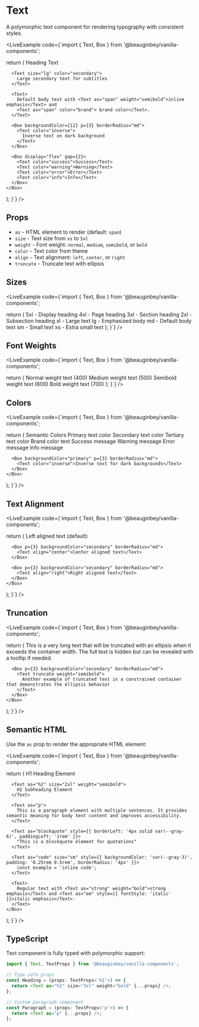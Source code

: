 
# Text

A polymorphic text component for rendering typography with consistent styles.

<LiveExample
  code={`import { Text, Box } from '@beauginbey/vanilla-components';

  return (
    <Box display="flex" flexDirection="column" gap={3}>
      <Text as="h1" size="4xl" weight="bold">
        Heading Text
      </Text>
      
      <Text size="lg" color="secondary">
        Large secondary text for subtitles
      </Text>
      
      <Text>
        Default body text with <Text as="span" weight="semibold">inline emphasis</Text> and
        <Text as="span" color="brand"> brand color</Text>.
      </Text>
      
      <Box backgroundColor={12} p={3} borderRadius="md">
        <Text color="inverse">
          Inverse text on dark background
        </Text>
      </Box>
      
      <Box display="flex" gap={2}>
        <Text color="success">Success</Text>
        <Text color="warning">Warning</Text>
        <Text color="error">Error</Text>
        <Text color="info">Info</Text>
      </Box>
    </Box>
  );
}`}
/>

## Props

- `as` - HTML element to render (default: `span`)
- `size` - Text size from `xs` to `5xl`
- `weight` - Font weight: `normal`, `medium`, `semibold`, or `bold`
- `color` - Text color from theme
- `align` - Text alignment: `left`, `center`, or `right`
- `truncate` - Truncate text with ellipsis

## Sizes

<LiveExample
  code={`import { Text, Box } from '@beauginbey/vanilla-components';

  return (
    <Box display="flex" flexDirection="column" gap={2}>
      <Text size="5xl">5xl - Display heading</Text>
      <Text size="4xl">4xl - Page heading</Text>
      <Text size="3xl">3xl - Section heading</Text>
      <Text size="2xl">2xl - Subsection heading</Text>
      <Text size="xl">xl - Large text</Text>
      <Text size="lg">lg - Emphasized body</Text>
      <Text size="md">md - Default body text</Text>
      <Text size="sm">sm - Small text</Text>
      <Text size="xs">xs - Extra small text</Text>
    </Box>
  );
}`}
/>

## Font Weights

<LiveExample
  code={`import { Text, Box } from '@beauginbey/vanilla-components';

  return (
    <Box display="flex" flexDirection="column" gap={2}>
      <Text weight="normal">Normal weight text (400)</Text>
      <Text weight="medium">Medium weight text (500)</Text>
      <Text weight="semibold">Semibold weight text (600)</Text>
      <Text weight="bold">Bold weight text (700)</Text>
    </Box>
  );
}`}
/>

## Colors

<LiveExample
  code={`import { Text, Box } from '@beauginbey/vanilla-components';

  return (
    <Box display="flex" flexDirection="column" gap={3}>
      <Box>
        <Text size="sm" weight="semibold" mb={2}>Semantic Colors</Text>
        <Box display="flex" flexDirection="column" gap={1}>
          <Text color="primary">Primary text color</Text>
          <Text color="secondary">Secondary text color</Text>
          <Text color="tertiary">Tertiary text color</Text>
          <Text color="brand">Brand color text</Text>
          <Text color="success">Success message</Text>
          <Text color="warning">Warning message</Text>
          <Text color="error">Error message</Text>
          <Text color="info">Info message</Text>
        </Box>
      </Box>
      
      <Box backgroundColor="primary" p={3} borderRadius="md">
        <Text color="inverse">Inverse text for dark backgrounds</Text>
      </Box>
    </Box>
  );
}`}
/>

## Text Alignment

<LiveExample
  code={`import { Text, Box } from '@beauginbey/vanilla-components';

  return (
    <Box display="flex" flexDirection="column" gap={3}>
      <Box p={3} backgroundColor="secondary" borderRadius="md">
        <Text align="left">Left aligned text (default)</Text>
      </Box>
      
      <Box p={3} backgroundColor="secondary" borderRadius="md">
        <Text align="center">Center aligned text</Text>
      </Box>
      
      <Box p={3} backgroundColor="secondary" borderRadius="md">
        <Text align="right">Right aligned text</Text>
      </Box>
    </Box>
  );
}`}
/>

## Truncation

<LiveExample
  code={`import { Text, Box } from '@beauginbey/vanilla-components';

  return (
    <Box display="flex" flexDirection="column" gap={3} maxWidth="400px">
      <Text truncate>
        This is a very long text that will be truncated with an ellipsis when it exceeds the container width. The full text is hidden but can be revealed with a tooltip if needed.
      </Text>
      
      <Box p={3} backgroundColor="secondary" borderRadius="md">
        <Text truncate weight="semibold">
          Another example of truncated text in a constrained container that demonstrates the ellipsis behavior
        </Text>
      </Box>
    </Box>
  );
}`}
/>

## Semantic HTML

Use the `as` prop to render the appropriate HTML element:

<LiveExample
  code={`import { Text, Box } from '@beauginbey/vanilla-components';

  return (
    <Box display="flex" flexDirection="column" gap={3}>
      <Text as="h1" size="3xl" weight="bold">
        H1 Heading Element
      </Text>
      
      <Text as="h2" size="2xl" weight="semibold">
        H2 Subheading Element
      </Text>
      
      <Text as="p">
        This is a paragraph element with multiple sentences. It provides semantic meaning for body text content and improves accessibility.
      </Text>
      
      <Text as="blockquote" style={{ borderLeft: '4px solid var(--gray-6)', paddingLeft: '1rem' }}>
        "This is a blockquote element for quotations"
      </Text>
      
      <Text as="code" size="sm" style={{ backgroundColor: 'var(--gray-3)', padding: '0.25rem 0.5rem', borderRadius: '4px' }}>
        const example = 'inline code';
      </Text>
      
      <Text>
        Regular text with <Text as="strong" weight="bold">strong emphasis</Text> and <Text as="em" style={{ fontStyle: 'italic' }}>italic emphasis</Text>.
      </Text>
    </Box>
  );
}`}
/>

## TypeScript

Text component is fully typed with polymorphic support:

```typescript
import { Text, TextProps } from '@beauginbey/vanilla-components';

// Type-safe props
const Heading = (props: TextProps<'h1'>) => {
  return <Text as="h1" size="3xl" weight="bold" {...props} />;
};

// Custom paragraph component
const Paragraph = (props: TextProps<'p'>) => {
  return <Text as="p" {...props} />;
};
```